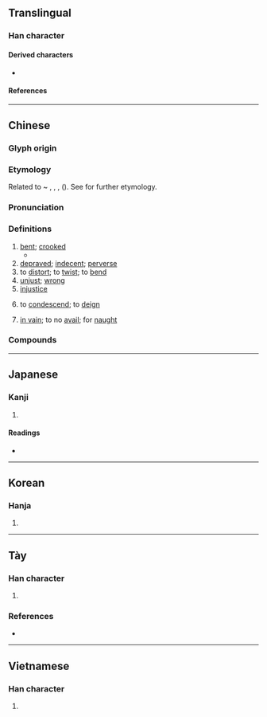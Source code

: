 {{character info}}
==Translingual==

===Han character===
{{Han char|rn=75|rad=木|as=04|sn=8|four=41914|canj=DMG|ids=⿰木王}}

====Derived characters====
* {{l|mul|[[𠶖]], [[㳹]], [[𣒳]]}}

====References====
{{Han ref|kx=0514.280|dkj=14530|dj=0902.110|hdz=21163.070|uh=6789}}

----

==Chinese==
{{zh-forms|alt=抂,𣒈}}

===Glyph origin===
{{Han etym}}

===Etymology===
Related to {{och-l|紆|tr=}} ~ {{och-l|迂|id=1}}, {{och-l|匡}}, {{och-l|腕}}, {{och-l|冤}} ({{zh-ref|Schuessler, 2007}}). See {{zh-l|迂}} for further etymology.

===Pronunciation===
{{zh-pron
|m=wǎng
|m-s=
|c=wong2
|c-t=
|g=
|h=pfs=vóng
|j=
|mb=
|md=
|mn=óng
|mn-t=uang2
|w=
|x=
|mc=y
|oc=y
|ma=
|cat=a,v,adv,n
}}

===Definitions===
{{zh-hanzi}}

# [[bent]]; [[crooked]]
#* {{zh-x|若 以-情 事-上 而 求 遷 者，則 如 引 諸 絕-繩 而 求 乘 枉-木 也，愈 不-冀 矣。|To strive for promotion by serving superiors with sincerity is like wishing to climb a '''crooked''' tree by holding on to a broken rope - it is even more hopeless|ref=Shangjunshu-D}}
# [[depraved]]; [[indecent]]; [[perverse]]
# to [[distort]]; to [[twist]]; to [[bend]]
# [[unjust]]; [[wrong]]
# [[injustice]]
# {{lb|zh|literary}} to [[condescend]]; to [[deign]]
# [[in vain]]; to no [[avail]]; for [[naught]]

===Compounds===
{{zh-der|勿枉勿縱|冤枉路|壓枉造舌|不枉此生|受賕枉法|不枉|冤枉|冤枉氣|徇情枉法|屈枉|小枉大直|奇冤極枉|夭枉|冤枉錢|吃冤枉|枉屈|枉法|枉死城|枉尺直尋|枉口拔舌|枉駕|枉費|枉己正人|枉斷|枉費心計|枉死|昭冤申枉|枉死羅城|枉突徙薪|枉然|枉費時日|矯枉過正|毋枉毋縱|枉橈|枉顧|枉用心機|枉費心機|枉費脣舌|枉費日月|枉費心力|枉道事人|枉道|枉擔虛名|矯枉過直|縱曲枉直|貪贓枉法|銜恨蒙枉|舉直措枉|誣枉|舞文枉法}}

----

==Japanese==

===Kanji===
{{ja-kanji|grade=|rs=木04}}

# {{rfdef|ja|sort=木04}}

====Readings====
* {{ja-readings
|goon=おう
|kanon=おう
|kun=ま-がる, ま-げる, ま-げて, むだ-に}}

----

==Korean==

===Hanja===
{{ko-hanja|hangeul=왕|eumhun=|rv=wang|mr=wang|y=wang}}

# {{rfdef|ko|sort=木04}}

----

==Tày==

===Han character===
{{head|tyz|Han character}}

# {{tyz-Nom form of|vường}}

===References===
* {{r:tyz:tdcnt}}

----

==Vietnamese==

===Han character===
{{vi-readings|rs=木04|reading=uổng}}

# {{rfdef|vi|sort=木04}}